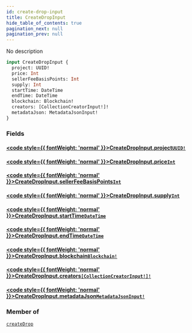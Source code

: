 ```yaml
---
id: create-drop-input
title: CreateDropInput
hide_table_of_contents: true
pagination_next: null
pagination_prev: null
---
```








No description

```graphql
input CreateDropInput {
  project: UUID!
  price: Int
  sellerFeeBasisPoints: Int
  supply: Int
  startTime: DateTime
  endTime: DateTime
  blockchain: Blockchain!
  creators: [CollectionCreatorInput!]!
  metadataJson: MetadataJsonInput!
}
```


### Fields

#### [<code style={{ fontWeight: 'normal' }}>CreateDropInput.<b>project</b></code>](#)<Bullet />[`UUID!`](/api/scalars/uuid) <Badge class="secondary" text="non-null"/> <Badge class="secondary" text="scalar"/>
> 
> 

#### [<code style={{ fontWeight: 'normal' }}>CreateDropInput.<b>price</b></code>](#)<Bullet />[`Int`](/api/scalars/int) <Badge class="secondary" text="scalar"/>
> 
> 

#### [<code style={{ fontWeight: 'normal' }}>CreateDropInput.<b>sellerFeeBasisPoints</b></code>](#)<Bullet />[`Int`](/api/scalars/int) <Badge class="secondary" text="scalar"/>
> 
> 

#### [<code style={{ fontWeight: 'normal' }}>CreateDropInput.<b>supply</b></code>](#)<Bullet />[`Int`](/api/scalars/int) <Badge class="secondary" text="scalar"/>
> 
> 

#### [<code style={{ fontWeight: 'normal' }}>CreateDropInput.<b>startTime</b></code>](#)<Bullet />[`DateTime`](/api/scalars/date-time) <Badge class="secondary" text="scalar"/>
> 
> 

#### [<code style={{ fontWeight: 'normal' }}>CreateDropInput.<b>endTime</b></code>](#)<Bullet />[`DateTime`](/api/scalars/date-time) <Badge class="secondary" text="scalar"/>
> 
> 

#### [<code style={{ fontWeight: 'normal' }}>CreateDropInput.<b>blockchain</b></code>](#)<Bullet />[`Blockchain!`](/api/enums/blockchain) <Badge class="secondary" text="non-null"/> <Badge class="secondary" text="enum"/>
> 
> 

#### [<code style={{ fontWeight: 'normal' }}>CreateDropInput.<b>creators</b></code>](#)<Bullet />[`[CollectionCreatorInput!]!`](/api/inputs/collection-creator-input) <Badge class="secondary" text="non-null"/> <Badge class="secondary" text="input"/>
> 
> 

#### [<code style={{ fontWeight: 'normal' }}>CreateDropInput.<b>metadataJson</b></code>](#)<Bullet />[`MetadataJsonInput!`](/api/inputs/metadata-json-input) <Badge class="secondary" text="non-null"/> <Badge class="secondary" text="input"/>
> 
> 



### Member of

[`createDrop`](/api/mutations/create-drop)  <Badge class="secondary" text="mutation"/>



